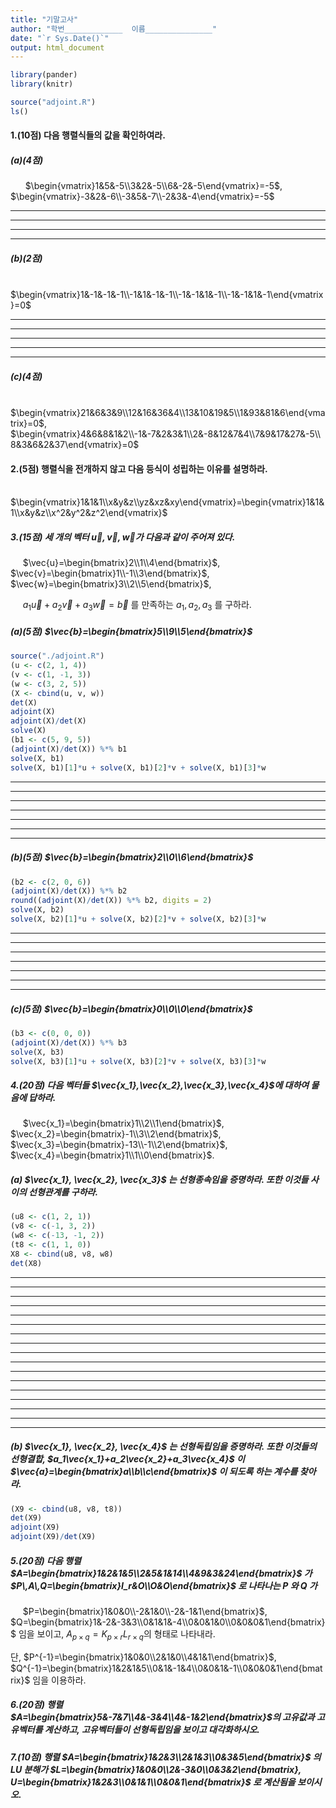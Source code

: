 ```yaml
---
title: "기말고사"
author: "학번_____________  이름_______________"
date: "`r Sys.Date()`"
output: html_document
---
```


```r
library(pander)
library(knitr)
```

```r
source("adjoint.R")
ls()
```

#### 1.(10점) 다음 행렬식들의 값을 확인하여라. 

##### (a)(4점)

&nbsp;&nbsp;&nbsp;&nbsp;&nbsp; $\begin{vmatrix}1&5&-5\\3&2&-5\\6&-2&-5\end{vmatrix}=-5$, 
$\begin{vmatrix}-3&2&-6\\-3&5&-7\\-2&3&-4\end{vmatrix}=-5$

----

----

----

----

##### (b)(2점)

&nbsp;&nbsp;&nbsp;&nbsp;&nbsp; $\begin{vmatrix}1&-1&-1&-1\\-1&1&-1&-1\\-1&-1&1&-1\\-1&-1&1&-1\end{vmatrix}=0$

----

----

----

----

----

##### (c)(4점)

&nbsp;&nbsp;&nbsp;&nbsp;&nbsp; $\begin{vmatrix}21&6&3&9\\12&16&36&4\\13&10&19&5\\1&93&81&6\end{vmatrix}=0$, $\begin{vmatrix}4&6&8&1&2\\-1&-7&2&3&1\\2&-8&12&7&4\\7&9&17&27&-5\\8&3&6&2&37\end{vmatrix}=0$

<P style = "page-break-before:always"/>

#### 2.(5점) 행렬식을 전개하지 않고 다음 등식이 성립하는 이유를 설명하라. 

&nbsp;&nbsp;&nbsp;&nbsp;&nbsp; $\begin{vmatrix}1&1&1\\x&y&z\\yz&xz&xy\end{vmatrix}=\begin{vmatrix}1&1&1\\x&y&z\\x^2&y^2&z^2\end{vmatrix}$

<P style = "page-break-before:always"/>

##### 3.(15점) 세 개의 벡터 $\vec{u},\vec{v},\vec{w}$가 다음과 같이 주어져 있다. 
&nbsp;&nbsp;&nbsp;&nbsp;&nbsp;$\vec{u}=\begin{bmatrix}2\\1\\4\end{bmatrix}$, $\vec{v}=\begin{bmatrix}1\\-1\\3\end{bmatrix}$, $\vec{w}=\begin{bmatrix}3\\2\\5\end{bmatrix}$,

&nbsp;&nbsp;&nbsp;&nbsp;&nbsp;$a_1\vec{u}+a_2\vec{v}+a_3\vec{w}=\vec{b}$ 를 만족하는 $a_1, a_2, a_3$ 를 구하라.

##### (a)(5점) $\vec{b}=\begin{bmatrix}5\\9\\5\end{bmatrix}$

```r
source("./adjoint.R")
(u <- c(2, 1, 4))
(v <- c(1, -1, 3))
(w <- c(3, 2, 5))
(X <- cbind(u, v, w))
det(X)
adjoint(X)
adjoint(X)/det(X)
solve(X)
(b1 <- c(5, 9, 5))
(adjoint(X)/det(X)) %*% b1
solve(X, b1)
solve(X, b1)[1]*u + solve(X, b1)[2]*v + solve(X, b1)[3]*w
```

----

----

----

----

----

----

----


##### (b)(5점) $\vec{b}=\begin{bmatrix}2\\0\\6\end{bmatrix}$

```r
(b2 <- c(2, 0, 6))
(adjoint(X)/det(X)) %*% b2
round((adjoint(X)/det(X)) %*% b2, digits = 2)
solve(X, b2)
solve(X, b2)[1]*u + solve(X, b2)[2]*v + solve(X, b2)[3]*w
```

----

----

----

----

----

----

----

##### (c)(5점) $\vec{b}=\begin{bmatrix}0\\0\\0\end{bmatrix}$

```r
(b3 <- c(0, 0, 0))
(adjoint(X)/det(X)) %*% b3
solve(X, b3)
solve(X, b3)[1]*u + solve(X, b3)[2]*v + solve(X, b3)[3]*w
```

<P style = "page-break-before:always"/>

##### 4.(20점) 다음 벡터들 $\vec{x_1},\vec{x_2},\vec{x_3},\vec{x_4}$에 대하여 물음에 답하라. 

&nbsp;&nbsp;&nbsp;&nbsp;&nbsp;$\vec{x_1}=\begin{bmatrix}1\\2\\1\end{bmatrix}$, $\vec{x_2}=\begin{bmatrix}-1\\3\\2\end{bmatrix}$, $\vec{x_3}=\begin{bmatrix}-13\\-1\\2\end{bmatrix}$,
$\vec{x_4}=\begin{bmatrix}1\\1\\0\end{bmatrix}$.

##### (a) $\vec{x_1}, \vec{x_2}, \vec{x_3}$ 는 선형종속임을 증명하라. 또한 이것들 사이의 선형관계를 구하라.

```r
(u8 <- c(1, 2, 1))
(v8 <- c(-1, 3, 2))
(w8 <- c(-13, -1, 2))
(t8 <- c(1, 1, 0))
X8 <- cbind(u8, v8, w8)
det(X8)
```

----

----

----

----

----

----

----

----

----

----

----

----

----

----

----

----

----

<!--&nbsp;&nbsp;&nbsp;&nbsp;&nbsp;$a_1\vec{x_1}+a_2\vec{x_2}=\vec{x_3}$를 풀어주면 $a_1=-8, a_2=5$ 임을 쉽게 파악.-->

##### (b) $\vec{x_1}, \vec{x_2}, \vec{x_4}$ 는 선형독립임을 증명하라. 또한 이것들의 선형결합, $a_1\vec{x_1}+a_2\vec{x_2}+a_3\vec{x_4}$ 이 $\vec{a}=\begin{bmatrix}a\\b\\c\end{bmatrix}$ 이 되도록 하는 계수를 찾아라.

```r
(X9 <- cbind(u8, v8, t8))
det(X9)
adjoint(X9)
adjoint(X9)/det(X9)
```

<!--&nbsp;&nbsp;&nbsp;&nbsp;&nbsp;$a_1\vec{x_1}+a_2\vec{x_2}+a_3\vec{x_4}=\begin{bmatrix}a\\b\\c\end{bmatrix}$ 를 정리하면

&nbsp;&nbsp;&nbsp;&nbsp;&nbsp;$\begin{bmatrix}1&-1&1\\2&3&1\\1&2&0\end{bmatrix}\begin{bmatrix}a_1\\a_2\\a_3\end{bmatrix}=\begin{bmatrix}a\\b\\c\end{bmatrix}$ 를 풀어주면, 

&nbsp;&nbsp;&nbsp;&nbsp;&nbsp;$\begin{bmatrix}a_1\\a_2\\a_3\end{bmatrix}=\begin{bmatrix}1&-1&1\\2&3&1\\1&2&0\end{bmatrix}^{-1}\begin{bmatrix}a\\b\\c\end{bmatrix}=(-1/2)\begin{bmatrix}-2&2&4\\1&-1&1\\1&-3&5\end{bmatrix}\begin{bmatrix}a\\b\\c\end{bmatrix}=\begin{bmatrix}a-b+2c\\-a/2+b/2-c/2\\-a/2+3b/2-5c/2\end{bmatrix}$-->

<P style = "page-break-before:always"/>

##### 5.(20점) 다음 행렬 $A=\begin{bmatrix}1&2&1&5\\2&5&1&14\\4&9&3&24\end{bmatrix}$ 가 $P\,A\,Q=\begin{bmatrix}I_r&O\\O&O\end{bmatrix}$ 로 나타나는 $P$ 와 $Q$ 가  
&nbsp;&nbsp;&nbsp;&nbsp;&nbsp;$P=\begin{bmatrix}1&0&0\\-2&1&0\\-2&-1&1\end{bmatrix}$, $Q=\begin{bmatrix}1&-2&-3&3\\0&1&1&-4\\0&0&1&0\\0&0&0&1\end{bmatrix}$ 임을 보이고, $A_{p\times q}=K_{p\times r}L_{r\times q}$의 형태로 나타내라. 

단, 
$P^{-1}=\begin{bmatrix}1&0&0\\2&1&0\\4&1&1\end{bmatrix}$, $Q^{-1}=\begin{bmatrix}1&2&1&5\\0&1&-1&4\\0&0&1&-1\\0&0&0&1\end{bmatrix}$ 임을 이용하라.

<P style = "page-break-before:always"/>

##### 6.(20점) 행렬 $A=\begin{bmatrix}5&-7&7\\4&-3&4\\4&-1&2\end{bmatrix}$의 고유값과 고유벡터를 계산하고, 고유벡터들이 선형독립임을 보이고 대각화하시오.

<P style = "page-break-before:always"/>


##### 7.(10점) 행렬 $A=\begin{bmatrix}1&2&3\\2&1&3\\0&3&5\end{bmatrix}$ 의 $LU$ 분해가 $L=\begin{bmatrix}1&0&0\\2&-3&0\\0&3&2\end{bmatrix}, U=\begin{bmatrix}1&2&3\\0&1&1\\0&0&1\end{bmatrix}$ 로 계산됨을 보이시오.

<!--
<P style = "page-break-before:always"/>
-->
<!--##### 6.(10점) 행렬 $A=\begin{bmatrix}4&2&2\\2&2&0\\2&0&2\end{bmatrix}$ 의 일반화역행렬을 최대계수 정방 부분행렬을 이용하여 계산하라.

----

----

----

----

----

----

----

----

----

----

----

----

----

----

----

----

----

----

----

----
-->

<!--##### 7.(10점) 행렬 $A=\begin{bmatrix}2&0&-2\\0&4&2\\-2&2&4\end{bmatrix}$ 를 삼각행렬의 곱으로 나타내시오.

----

----

----

----

----

----

----

----

----

----
-->


